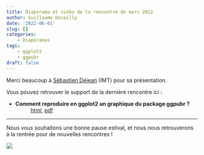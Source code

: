 ```yaml
---
title: Diaporama et vidéo de la rencontre de mars 2022
author: Guillaume Devailly
date: '2022-06-01'
slug: []
categories:
    - Diaporamas
tags:
    - ggplot2
    - ggpubr
draft: false
---
```


Merci beaucoup à [Sébastien Déjean](http://www.math.univ-toulouse.fr/~sdejean/) (IMT) pour sa présentation.

Vous pouvez retrouver le support de la dernière rencontre ici :

- **Comment reproduire en ggplot2 un graphique du package ggpubr ?**
: [html](https://r-toulouse.netlify.app/diapos/html/2022_05_31_ggpubr.html), 
[pdf](https://r-toulouse.netlify.app/diapos/2022_05_31_ggpubr.pdf)

---

Nous vous souhaitons une bonne pause estival, et nous nous retrouverons à la rentrée pour de nouvelles rencontres ! 

![](/img/logo.svg)
